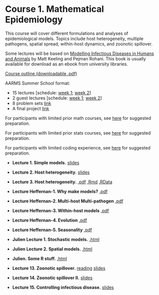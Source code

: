 # Course 1. Mathematical Epidemiology {#course1 .unnumbered}

This course will cover different formulations and analyses of epidemiological models. Topics include host heterogeneity, multiple pathogens, spatial spread, within-host dynamics, and zoonotic spillover.

Some lectures will be based on [Modelling Infectious Diseases in Humans and Animals](http://www.modelinginfectiousdiseases.org/) by Matt Keeling and Pejman Rohani. This book is usually available for download as an ebook from university libraries.


[Course outline (downloadable .pdf)](https://github.com/ahurford/aarms-summer-school/blob/main/syllabi/MATH%206115%20Mathematical%20Epidemiology%20Final.pdf)

AARMS Summer School format:

- 15 lectures [schedule: [week 1](#week1); [week 2](#week2)]
- 2 guest lectures [schedule: [week 1](#week1); [week 2](#week2)]
- 8 problem sets [link](#mathepiprobs)
- A final project [link](#projects)

For participants with limited prior math courses, see [here](#prep) for suggested preparation.

For participants with limited prior stats courses, see [here](#prepstats) for suggested preparation.

For participants with limited coding experience, see [here](#prepcoding) for suggested preparation.

- **Lecture 1. Simple models.** [slides](https://github.com/ahurford/ss-amy-greer/blob/main/August%2020_2023/Simple%20Models/Lecture%201_Simple%20Epi%20Models_Greer_handouts.pdf)

- **Lecture 2. Host heterogeneity.** [slides](https://github.com/ahurford/ss-amy-greer/blob/main/August%2020_2023/Heterogeneity%20Part%201/Greer_Heterogeneity_Part1_handouts.pdf)

- **Lecture 3. Host heterogeneity.** [.pdf](August 21_2023/Heterogeneity Part 2/Greer_Heterogenity-Exercise_Part2.pdf) [.Rmd](https://github.com/ahurford/ss-amy-greer/blob/main/August%2021_2023/Heterogeneity%20Part%202/Heterogenity%20Exercise_Part2.Rmd) [.RData](https://github.com/ahurford/ss-amy-greer/blob/main/August%2021_2023/Heterogeneity%20Part%202/data.RData)

- **Lecture Heffernan-1. Why make models?** [.pdf](Jane-AARMS_why_make_models.pdf)

- **Lecture Heffernan-2. Multi-host Multi-pathogen** [.pdf](Jane-slides-multihost-multipath.pdf)

- **Lecture Heffernan-3. Within-host models** [.pdf](Jane-AARMS_summerschool_inhost.pdf)

- **Lecture Heffernan-4. Evolution** [.pdf](Jane-slides-evolution.pdf)

- **Lecture Heffernan-5. Seasonality** [.pdf](Jane-slides-seasonality.pdf)

- **Julien Lecture 1. Stochastic models.** [.html](2023-08-24-AARMS-stochastic.html)

- **Julien Lecture 2. Spatial models.** [.html](2023-08-24-AARMS-spatial.html)

- **Julien. Some R stuff.** [.html](2023-08-AARMS-intro-R-data-solvingODE.html)

- **Lecture 13. Zoonotic spillover.** [reading](https://royalsocietypublishing.org/doi/10.1098/rstb.2018.0435) [slides](https://github.com/ahurford/ss-amy-greer/blob/main/August%2027_2023/Zoonotic%20spillover/Greer_Spillover_Part1_handout.pdf)

- **Lecture 14. Zoonotic spillover II.** [slides](https://github.com/ahurford/ss-amy-greer/blob/main/August%2027_2023/Zoonotic%20spillover/Greer_Spillover_Part2_handout.pdf)

- **Lecture 15. Controlling infectious disease.**  [slides](https://github.com/ahurford/ss-amy-greer/blob/main/August%2029_2023/Controlling%20Infectious%20Diseases/GREER_Controlling%20ID_handouts.pdf)

